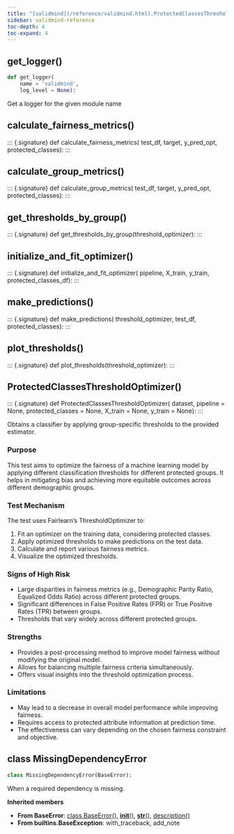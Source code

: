 ```yaml
---
title: "[validmind](/reference/validmind.html).ProtectedClassesThresholdOptimizer"
sidebar: validmind-reference
toc-depth: 4
toc-expand: 4
---
```


## get_logger<span class='muted'>()</span>

<!-- module.qmd.jinja2 - module level function alias -->

```python
def get_logger(
    name = 'validmind',
    log_level = None):
```

Get a logger for the given module name

## calculate_fairness_metrics[()]{.muted}

<!-- function.qmd.jinja2 - function signature -->

::: {.signature} <span class="signature pdoc-code multiline"> <span class="kw">def</span> <span class="name">calculate_fairness_metrics</span>( <span class="param"> <span class="n">test_df</span></span>, <span class="param"> <span class="n">target</span></span>, <span class="param"> <span class="n">y_pred_opt</span></span>, <span class="param"> <span class="n">protected_classes</span></span>):</span> </span> :::

## calculate_group_metrics[()]{.muted}

<!-- function.qmd.jinja2 - function signature -->

::: {.signature} <span class="signature pdoc-code multiline"> <span class="kw">def</span> <span class="name">calculate_group_metrics</span>( <span class="param"> <span class="n">test_df</span></span>, <span class="param"> <span class="n">target</span></span>, <span class="param"> <span class="n">y_pred_opt</span></span>, <span class="param"> <span class="n">protected_classes</span></span>):</span> </span> :::

## get_thresholds_by_group[()]{.muted}

<!-- function.qmd.jinja2 - function signature -->

::: {.signature} <span class="signature pdoc-code multiline"> <span class="kw">def</span> <span class="name">get_thresholds_by_group</span>(<span class="param"><span class="n">threshold_optimizer</span></span>):</span> </span> :::

## initialize_and_fit_optimizer[()]{.muted}

<!-- function.qmd.jinja2 - function signature -->

::: {.signature} <span class="signature pdoc-code multiline"> <span class="kw">def</span> <span class="name">initialize_and_fit_optimizer</span>( <span class="param"> <span class="n">pipeline</span></span>, <span class="param"> <span class="n">X_train</span></span>, <span class="param"> <span class="n">y_train</span></span>, <span class="param"> <span class="n">protected_classes_df</span></span>):</span> </span> :::

## make_predictions[()]{.muted}

<!-- function.qmd.jinja2 - function signature -->

::: {.signature} <span class="signature pdoc-code multiline"> <span class="kw">def</span> <span class="name">make_predictions</span>( <span class="param"> <span class="n">threshold_optimizer</span></span>, <span class="param"> <span class="n">test_df</span></span>, <span class="param"> <span class="n">protected_classes</span></span>):</span> </span> :::

## plot_thresholds[()]{.muted}

<!-- function.qmd.jinja2 - function signature -->

::: {.signature} <span class="signature pdoc-code multiline"> <span class="kw">def</span> <span class="name">plot_thresholds</span>(<span class="param"><span class="n">threshold_optimizer</span></span>):</span> </span> :::

## ProtectedClassesThresholdOptimizer[()]{.muted}

<!-- function.qmd.jinja2 - function signature -->

::: {.signature} <span class="signature pdoc-code multiline"> <span class="kw">def</span> <span class="name">ProtectedClassesThresholdOptimizer</span>( <span class="param"> <span class="n">dataset</span></span>, <span class="param"> <span class="n">pipeline</span> <span class="o">=</span> <span class="kc">None</span></span>, <span class="param"> <span class="n">protected_classes</span> <span class="o">=</span> <span class="kc">None</span></span>, <span class="param"> <span class="n">X_train</span> <span class="o">=</span> <span class="kc">None</span></span>, <span class="param"> <span class="n">y_train</span> <span class="o">=</span> <span class="kc">None</span></span>):</span> </span> :::

Obtains a classifier by applying group-specific thresholds to the provided estimator.

### Purpose

This test aims to optimize the fairness of a machine learning model by applying different classification thresholds for different protected groups. It helps in mitigating bias and achieving more equitable outcomes across different demographic groups.

### Test Mechanism

The test uses Fairlearn's ThresholdOptimizer to:

1. Fit an optimizer on the training data, considering protected classes.
1. Apply optimized thresholds to make predictions on the test data.
1. Calculate and report various fairness metrics.
1. Visualize the optimized thresholds.

### Signs of High Risk

- Large disparities in fairness metrics (e.g., Demographic Parity Ratio, Equalized Odds Ratio) across different protected groups.
- Significant differences in False Positive Rates (FPR) or True Positive Rates (TPR) between groups.
- Thresholds that vary widely across different protected groups.

### Strengths

- Provides a post-processing method to improve model fairness without modifying the original model.
- Allows for balancing multiple fairness criteria simultaneously.
- Offers visual insights into the threshold optimization process.

### Limitations

- May lead to a decrease in overall model performance while improving fairness.
- Requires access to protected attribute information at prediction time.
- The effectiveness can vary depending on the chosen fairness constraint and objective.

## [class]{.muted} MissingDependencyError

<!-- class.qmd.jinja2 - class definition -->

```python
class MissingDependencyError(BaseError):
```

When a required dependency is missing.

**Inherited members**

- **From BaseError**: [class BaseError[()]{.muted}](#class-baseerror), [__init__[()]{.muted}](#__init__), [__str__[()]{.muted}](#__str__), [description[()]{.muted}](#description)
- **From builtins.BaseException**: with_traceback, add_note
